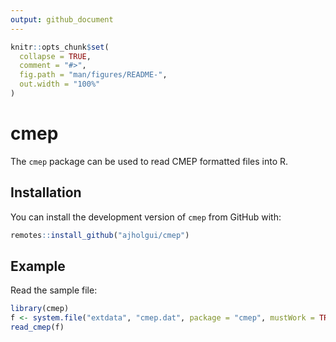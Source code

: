 ```yaml
---
output: github_document
---
```


<!-- README.md is generated from README.Rmd. Please edit that file -->

```r
knitr::opts_chunk$set(
  collapse = TRUE,
  comment = "#>",
  fig.path = "man/figures/README-",
  out.width = "100%"
)
```
# cmep

The `cmep` package can be used to read CMEP formatted files into R.

## Installation

You can install the development version of `cmep` from GitHub with:

``` r
remotes::install_github("ajholgui/cmep")
```

## Example

Read the sample file:

```r
library(cmep)
f <- system.file("extdata", "cmep.dat", package = "cmep", mustWork = TRUE)
read_cmep(f)
```
